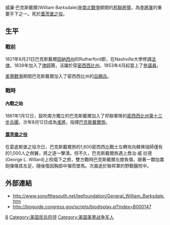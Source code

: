 威廉·巴克斯戴爾(William Barksdale)是[[南北戰爭|南北戰爭]]期間的[[邦聯|邦聯]][[將領|將領]]，為[[李將軍|李將軍]]的重要手下之一。死於[[蓋茨堡之役|蓋茨堡之役]]。

==生平==
===戰前===
1821年8月21日巴克斯戴爾[[田納西州|田納西州]]的Rutherford郡，在Nashville大學修讀[[法律|法律]]。1839年加入了[[律師|律師]]團，活躍於穿[[密西西比州|密西西比州]]。1853年4月起當上了[[參議員|參議員]]。

[[美墨戰爭|美墨戰爭]]期間巴克斯戴爾加入了密西西比州的[[自願兵|自願兵]]。

===戰時===
====內戰之始==== 
1861年1月12日，鼓吹南方獨立的巴克斯戴爾加入了邦聯軍隊的[[密西西比州第十三步兵團|密西西比州第十三步兵團]]，次年8月12日成為[[淮將|淮將]]，指揮[[巴克斯戴爾旅|巴克斯戴爾旅]]。

====[[蓋茨堡之役|蓋茨堡之役]]====
在葛底斯堡之役次日，巴克斯戴爾旅的1,600密西西比戰士左轉攻向韓佛瑞師僅有的1,000人之側翼，將之逐一擊潰。但不久，巴克斯戴爾旅遇上喬治·威 拉德(George L. Willard)上校麾下之旅，雙方戰時巴克斯戴爾左膝負傷，跟著一顆加農砲彈傷其左足，隨後復因胸部中彈而墜馬。次晨逝於聯邦軍的野戰醫院中。

==外部連結==
*http://www.sonofthesouth.net/leefoundation/General_William_Barksdale.htm {{Wayback|url=http://www.sonofthesouth.net/leefoundation/General_William_Barksdale.htm |date=20201106232552 }}
*http://bioguide.congress.gov/scripts/biodisplay.pl?index=B000147{{Wayback|url=http://bioguide.congress.gov/scripts/biodisplay.pl?index=B000147 |date=20160124100536 }}

[[Category:邦聯軍人|B]]
[[Category:美国民兵将领|Category:美国民兵将领]]
[[Category:美国美墨战争军人|Category:美国美墨战争军人]]